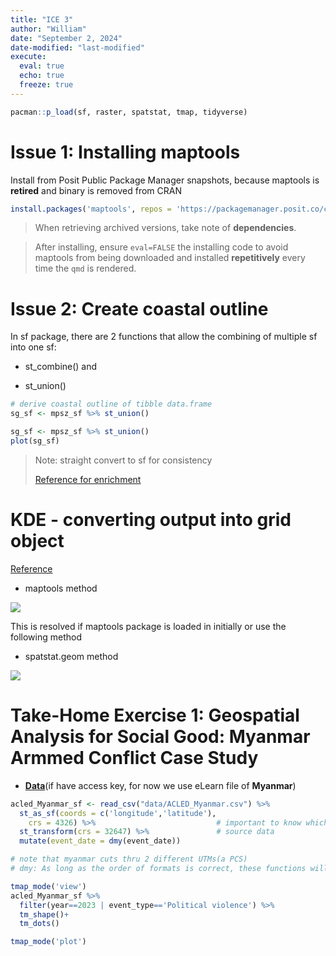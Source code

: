```yaml
---
title: "ICE 3"
author: "William"
date: "September 2, 2024"
date-modified: "last-modified"
execute: 
  eval: true
  echo: true
  freeze: true
---
```


```r
pacman::p_load(sf, raster, spatstat, tmap, tidyverse)
```

# Issue 1: Installing maptools

Install from Posit Public Package Manager snapshots, because maptools is **retired** and binary is removed from CRAN

```r
install.packages('maptools', repos = 'https://packagemanager.posit.co/cran/2023-10-13')
```

> When retrieving archived versions, take note of **dependencies**.

> After installing, ensure `eval=FALSE` the installing code to avoid maptools from being downloaded and installed **repetitively** every time the `qmd` is rendered.

# Issue 2: Create coastal outline

In sf package, there are 2 functions that allow the combining of multiple sf into one sf:

-   st_combine() and

-   st_union()

``` r
# derive coastal outline of tibble data.frame
sg_sf <- mpsz_sf %>% st_union()
```

```r
sg_sf <- mpsz_sf %>% st_union()
plot(sg_sf)
```

> Note: straight convert to sf for consistency
>
> [Reference for enrichment](https://r-spatial.github.io/sf/reference/st_as_sf.html?q=ppp#ref-usage)

# KDE - converting output into grid object

[Reference](https://piazza.com/class/lz7t191n3cp723/post/14_f2)

-   maptools method

![](images/clipboard-3461504571.png)

This is resolved if maptools package is loaded in initially or use the following method

-   spatstat.geom method

![](images/clipboard-1959006224.png)

# Take-Home Exercise 1: Geospatial Analysis for Social Good: Myanmar Armmed Conflict Case Study

-   [**Data**](https://acleddata.com/data/)(if have access key, for now we use eLearn file of **Myanmar**)

```r
acled_Myanmar_sf <- read_csv("data/ACLED_Myanmar.csv") %>% 
  st_as_sf(coords = c('longitude','latitude'),
    crs = 4326) %>%                           # important to know which PCS to use
  st_transform(crs = 32647) %>%               # source data
  mutate(event_date = dmy(event_date))

# note that myanmar cuts thru 2 different UTMs(a PCS)
# dmy: As long as the order of formats is correct, these functions will parse dates correctly even when the input vectors contain differently formatted dates.
```

```r
tmap_mode('view')
acled_Myanmar_sf %>% 
  filter(year==2023 | event_type=='Political violence') %>% 
  tm_shape()+
  tm_dots()
```

```r
tmap_mode('plot')
```
